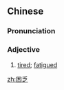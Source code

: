 ==Chinese==
{{zh-forms}}

===Pronunciation===
{{zh-pron
|m=kùnfá
|cat=a
}}

===Adjective===
{{zh-adj}}

# [[tired]]; [[fatigued]]

[[zh:困乏]]